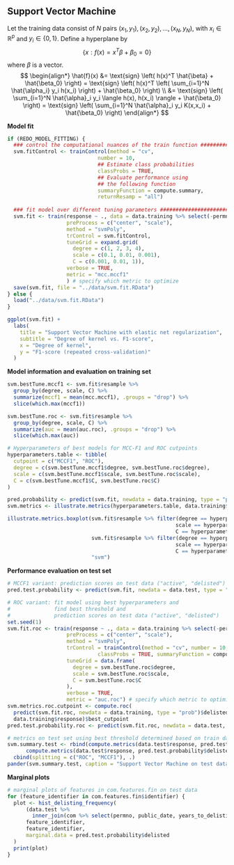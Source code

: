## Support Vector Machine
<!-- SVM vignette: https://cran.r-project.org/web/packages/kernlab/vignettes/kernlab.pdf -->
Let the training data consist of $N$ pairs $(x_1,y_1),(x_2,y_2),\ldots,(x_N,y_N)$, with $x_i \in \mathbb{R}^p$ and $y_i\in\{0,1\}$. Define a hyperplane by
$$
\{x:f(x)=x^T\beta+\beta_0=0\}
$$
where $\beta$ is a vector.
$$
\begin{align*}
  \hat{f}(x) &= \text{sign} \left( h(x)^T \hat{\beta} + \hat{\beta_0} \right) = \text{sign} \left( h(x)^T \left( \sum_{i=1}^N \hat{\alpha_i} y_i h(x_i) \right) + \hat{\beta_0} \right) \\
  	&= \text{sign} \left( \sum_{i=1}^N \hat{\alpha}_i y_i \langle h(x), h(x_i) \rangle + \hat{\beta_0} \right) = \text{sign} \left( \sum_{i=1}^N \hat{\alpha}_i y_i K(x,x_i) + \hat{\beta_0} \right)
\end{align*}
$$

**Model fit**
```r
if (REDO_MODEL_FITTING) {
  ### control the computational nuances of the train function ####################
  svm.fitControl <- trainControl(method = "cv",
                             number = 10,
                             ## Estimate class probabilities
                             classProbs = TRUE,
                             ## Evaluate performance using 
                             ## the following function
                             summaryFunction = compute.summary,
                             returnResamp = "all")
  
  ### fit model over different tuning parameters #################################
  svm.fit <- train(response ~ ., data = data.training %>% select(-permno, -public_date), 
                   preProcess = c("center", "scale"),
                   method = "svmPoly", 
                   trControl = svm.fitControl,
                   tuneGrid = expand.grid(
                     degree = c(1, 2, 3, 4),
                     scale = c(0.1, 0.01, 0.001),
                     C = c(0.001, 0.01, 1)),
                   verbose = TRUE,
                   metric = "mcc.mccf1"
                   ) # specify which metric to optimize
  save(svm.fit, file = "../data/svm.fit.RData")
} else {
  load("../data/svm.fit.RData")
}

ggplot(svm.fit) +
  labs(
    title = "Support Vector Machine with elastic net regularization",
    subtitle = "Degree of kernel vs. F1-score",
    x = "Degree of kernel",
    y = "F1-score (repeated cross-validation)"
  )
```

**Model information and evaluation on training set**
```r
svm.bestTune.mccf1 <- svm.fit$resample %>%
  group_by(degree, scale, C) %>%
  summarize(mccf1 = mean(mcc.mccf1), .groups = "drop") %>%
  slice(which.max(mccf1))

svm.bestTune.roc <- svm.fit$resample %>%
  group_by(degree, scale, C) %>%
  summarize(auc = mean(auc.roc), .groups = "drop") %>%
  slice(which.max(auc))

# Hyperparameters of best models for MCC-F1 and ROC cutpoints
hyperparameters.table <- tibble(
  cutpoint = c("MCCF1", "ROC"),
  degree = c(svm.bestTune.mccf1$degree, svm.bestTune.roc$degree),
  scale = c(svm.bestTune.mccf1$scale, svm.bestTune.roc$scale),
  C = c(svm.bestTune.mccf1$C, svm.bestTune.roc$C)
)

pred.probability <- predict(svm.fit, newdata = data.training, type = "prob")
svm.metrics <- illustrate.metrics(hyperparameters.table, data.training$response, pred.probability$delisted)

illustrate.metrics.boxplot(svm.fit$resample %>% filter(degree == hyperparameters.table$degree[1] &
                                                      scale == hyperparameters.table$scale[1] &
                                                      C == hyperparameters.table$C[1]),
                           svm.fit$resample %>% filter(degree == hyperparameters.table$degree[2] &
                                                      scale == hyperparameters.table$scale[2] &
                                                      C == hyperparameters.table$C[2]),
                           "svm")
```

**Performance evaluation on test set**
```r
# MCCF1 variant: prediction scores on test data ("active", "delisted")
pred.test.probability <- predict(svm.fit, newdata = data.test, type = "prob")

# ROC variant: fit model using best hyperparameters and 
#              find best threshold and
#              prediction scores on test data ("active", "delisted")
set.seed(1)
svm.fit.roc <- train(response ~ ., data = data.training %>% select(-permno, -public_date),
                   preProcess = c("center", "scale"),
                   method = "svmPoly",
                   trControl = trainControl(method = "cv", number = 10,
                             classProbs = TRUE, summaryFunction = compute.summary), 
                   tuneGrid = data.frame(
                     degree = svm.bestTune.roc$degree,
                     scale = svm.bestTune.roc$scale,
                     C = svm.bestTune.roc$C
                   ),
                   verbose = TRUE, 
                   metric = "auc.roc") # specify which metric to optimize
svm.metrics.roc.cutpoint <- compute.roc(
  predict(svm.fit.roc, newdata = data.training, type = "prob")$delisted,
  data.training$response)$best_cutpoint
pred.test.probability.roc <- predict(svm.fit.roc, newdata = data.test, type = "prob")

# metrics on test set using best threshold determined based on train data
svm.summary.test <- rbind(compute.metrics(data.test$response, pred.test.probability.roc$delisted >= svm.metrics.roc.cutpoint),
      compute.metrics(data.test$response, pred.test.probability$delisted >= svm.metrics$cutpoint.mccf1)) %>%
  cbind(splitting = c("ROC", "MCCF1"), .)
pander(svm.summary.test, caption = "Support Vector Machine on test data")
```

<!-- no variable importance measure available -->

**Marginal plots**
```r
# marginal plots of features in com.features.fin on test data
for (feature_identifier in com.features.fin$identifier) {
  plot <- hist_delisting_frequency(
      (data.test %>% 
        inner_join(com %>% select(permno, public_date, years_to_delisting), by = join_by(permno, public_date))),
      feature_identifier,
      feature_identifier,
      marginal.data = pred.test.probability$delisted
  )
  print(plot)
}
```
